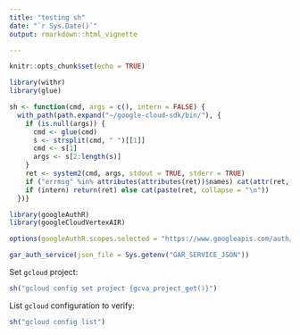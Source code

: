```yaml
---
title: "testing sh"
date: "`r Sys.Date()`"
output: rmarkdown::html_vignette

---
```


```r
knitr::opts_chunk$set(echo = TRUE)
```



```r
library(withr)
library(glue)

sh <- function(cmd, args = c(), intern = FALSE) {
  with_path(path.expand("~/google-cloud-sdk/bin/"), {
    if (is.null(args)) {
      cmd <- glue(cmd)
      s <- strsplit(cmd, " ")[[1]]
      cmd <- s[1]
      args <- s[2:length(s)]
    }
    ret <- system2(cmd, args, stdout = TRUE, stderr = TRUE)
    if ("errmsg" %in% attributes(attributes(ret))$names) cat(attr(ret, "errmsg"), "\n")
    if (intern) return(ret) else cat(paste(ret, collapse = "\n"))
  })}
```

```r
library(googleAuthR)
library(googleCloudVertexAIR)

options(googleAuthR.scopes.selected = "https://www.googleapis.com/auth/cloud-platform")

gar_auth_service(json_file = Sys.getenv("GAR_SERVICE_JSON"))
```

Set `gcloud` project: 

```r
sh("gcloud config set project {gcva_project_get()}")
```

List `gcloud` configuration to verify: 

```r
sh("gcloud config list")
```
